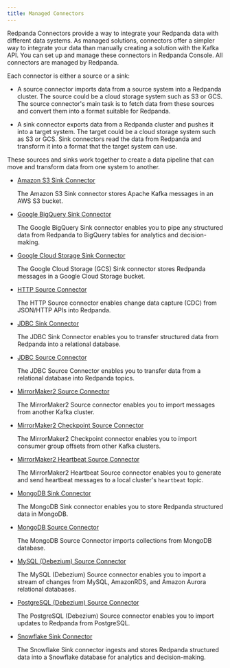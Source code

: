 ```yaml
---
title: Managed Connectors
---
```


<head>
    <meta name="title" content="Managed Connectors | Redpanda Docs"/>
    <meta name="description" content="Connectors provide a framework for streaming data into and out of Redpanda."/>
    <link rel="canonical" href="https://docs.redpanda.com/docs/deploy/deployment-option/cloud/managed-connectors/" />
</head>

Redpanda Connectors provide a way to integrate your Redpanda data with different
data systems. As managed solutions, connectors offer a simpler way to integrate
your data than manually creating a solution with the Kafka API. You can set up
and manage these connectors in Redpanda Console. All connectors are managed by
Redpanda.

Each connector is either a source or a sink:

- A source connector imports data from a source system into a Redpanda cluster.
  The source could be a cloud storage system such as S3 or GCS. The source connector's
  main task is to fetch data from these sources and convert them into a format
  suitable for Redpanda.

- A sink connector exports data from a Redpanda cluster and pushes it into a
  target system. The target could be a cloud storage system such as S3 or GCS.
  Sink connectors read the data from Redpanda and transform it into a format
  that the target system can use.

These sources and sinks work together to create a data pipeline that can move and transform data from one system to another.

- [Amazon S3 Sink Connector](../managed-connectors/create-s3-sink-connector)

    The Amazon S3 Sink connector stores Apache Kafka messages in an AWS S3 bucket.

- [Google BigQuery Sink Connector](../managed-connectors/create-gcp-bigquery-connector)

    The Google BigQuery Sink connector enables you to pipe any structured data
    from Redpanda to BigQuery tables for analytics and decision-making.

- [Google Cloud Storage Sink Connector](../managed-connectors/create-gcs-connector)

    The Google Cloud Storage (GCS) Sink connector stores Redpanda messages in a
    Google Cloud Storage bucket.

- [HTTP Source Connector](../managed-connectors/create-http-source-connector)

   The HTTP Source connector enables change data capture (CDC) from
   JSON/HTTP APIs into Redpanda.

- [JDBC Sink Connector](../managed-connectors/create-jdbc-sink-connector)

    The JDBC Sink Connector enables you to transfer structured data from Redpanda into
    a relational database.

- [JDBC Source Connector](../managed-connectors/create-jdbc-source-connector)

    The JDBC Source Connector enables you to transfer data from a relational database
    into Redpanda topics.

- [MirrorMaker2 Source Connector](../managed-connectors/create-mmaker-source-connector)

   The MirrorMaker2 Source connector enables you to import messages from another Kafka cluster.

- [MirrorMaker2 Checkpoint Source Connector](../managed-connectors/create-mmaker-checkpoint-connector)

   The MirrorMaker2 Checkpoint connector enables you to import consumer group offsets
   from other Kafka clusters.

- [MirrorMaker2 Heartbeat Source Connector](../managed-connectors/create-mmaker-heartbeat-connector)

   The MirrorMaker2 Heartbeat Source connector enables you to generate and send heartbeat messages
   to a local cluster's `heartbeat` topic.

- [MongoDB Sink Connector](../managed-connectors/create-mongodb-sink-connector)

    The MongoDB Sink connector enables you to store Redpanda structured data in
    MongoDB.

- [MongoDB Source Connector](../managed-connectors/create-mongodb-source-connector)

    The MongoDB Source Connector imports collections from MongoDB database.

- [MySQL (Debezium) Source Connector](../managed-connectors/create-mysql-source-connector)

   The MySQL (Debezium) Source connector enables you to import a stream of changes from MySQL,
   AmazonRDS, and Amazon Aurora relational databases.

- [PostgreSQL (Debezium) Source Connector](../managed-connectors/create-postgresql-connector)

    The PostgreSQL (Debezium) Source connector enables you to import updates to Redpanda
    from PostgreSQL.

- [Snowflake Sink Connector](../managed-connectors/create-snowflake-connector)

    The Snowflake Sink connector ingests and stores Redpanda structured data into a
    Snowflake database for analytics and decision-making.
